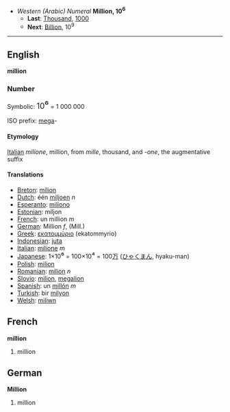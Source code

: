 *''Western (Arabic) Numeral'' '''Million, 10<sup>6</sup>'''
**'''Last''': [[Thousand]], [[1000]]
**'''Next''': [[Billion]], 10<sup>9</sup>

----

==English==
'''million'''

===Number===

Symbolic: <font size=+1>10<big>⁶</big></font> = 1 000 000

ISO prefix: [[mega]]-

====Etymology====

[[Italian]] ''milione'', million, from ''mille'', thousand, and ''-one'', the augmentative suffix

====Translations====

*[[Breton]]: [[milion]]
*[[Dutch]]: één [[miljoen]] ''n''
*[[Esperanto]]: [[miliono]]
*[[Estonian]]: miljon
*[[French]]: un million ''m''
*[[German]]: Million ''f'', (Mill.)
*[[Greek]]: [[εκατομμύριο]] (ekatommyrio) '' ''
*[[Indonesian]]: [[juta]]
*[[Italian]]: [[milione]] ''m''
*[[Japanese]]: 1×10<big>⁶</big> = 100×10<big>⁴</big> = 100[[万]] ([[ひゃく]][[まん]], hyaku-man)
*[[Polish]]: [[milion]]
*[[Romanian]]: [[milion]] ''n''
*[[Slovio]]:  [[milion]], [[megalion]]
*[[Spanish]]: un [[millón]] ''m''
*[[Turkish]]: bir [[milyon]]
*[[Welsh]]: [[miliwn]]

==French==
'''million'''

#million

==German==
'''Million'''

#million